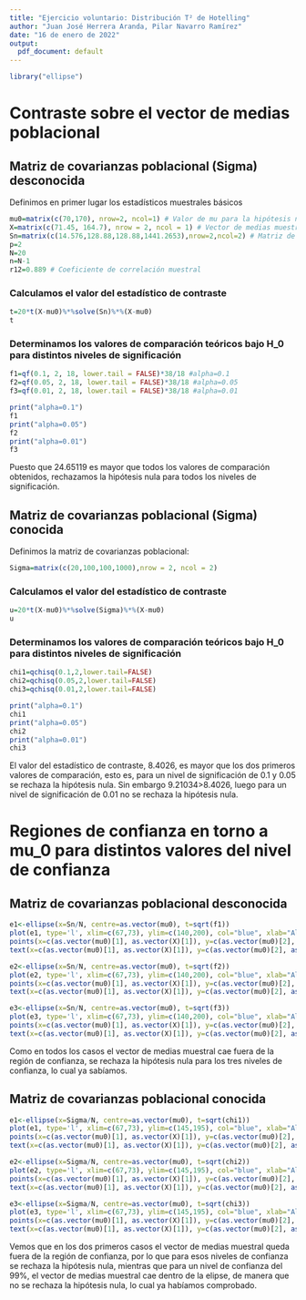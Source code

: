 ```yaml
---
title: "Ejercicio voluntario: Distribución T² de Hotelling"
author: "Juan José Herrera Aranda, Pilar Navarro Ramírez"
date: "16 de enero de 2022"
output:
  pdf_document: default
---
```


```r
library("ellipse")
```
# Contraste sobre el vector de medias poblacional 

## Matriz de covarianzas poblacional (Sigma) desconocida

Definimos en primer lugar los estadísticos muestrales básicos
```r
mu0=matrix(c(70,170), nrow=2, ncol=1) # Valor de mu para la hipótesis nula
X=matrix(c(71.45, 164.7), nrow = 2, ncol = 1) # Vector de medias muestral
Sn=matrix(c(14.576,128.88,128.88,1441.2653),nrow=2,ncol=2) # Matriz de cuasi-covarianzas muestral
p=2
N=20
n=N-1
r12=0.889 # Coeficiente de correlación muestral
```

### Calculamos el valor del estadístico de contraste
```r
t=20*t(X-mu0)%*%solve(Sn)%*%(X-mu0)
t
```

### Determinamos los valores de comparación teóricos bajo H_0 para distintos niveles de significación
```r
f1=qf(0.1, 2, 18, lower.tail = FALSE)*38/18 #alpha=0.1
f2=qf(0.05, 2, 18, lower.tail = FALSE)*38/18 #alpha=0.05
f3=qf(0.01, 2, 18, lower.tail = FALSE)*38/18 #alpha=0.01

print("alpha=0.1")
f1
print("alpha=0.05")
f2
print("alpha=0.01")
f3
```
Puesto que 24.65119 es mayor que todos los valores de comparación obtenidos, rechazamos la hipótesis nula para todos los niveles de significación. 

## Matriz de covarianzas poblacional (Sigma) conocida

Definimos la matriz de covarianzas poblacional:
```r
Sigma=matrix(c(20,100,100,1000),nrow = 2, ncol = 2)
```
### Calculamos el valor del estadístico de contraste

```r
u=20*t(X-mu0)%*%solve(Sigma)%*%(X-mu0)
u
```
### Determinamos los valores de comparación teóricos bajo H_0 para distintos niveles de significación

```r
chi1=qchisq(0.1,2,lower.tail=FALSE)
chi2=qchisq(0.05,2,lower.tail=FALSE)
chi3=qchisq(0.01,2,lower.tail=FALSE)

print("alpha=0.1")
chi1
print("alpha=0.05")
chi2
print("alpha=0.01")
chi3
```


El valor del estadístico de contraste, 8.4026, es mayor que los dos primeros valores de comparación, esto es, para un nivel de significación de 0.1 y 0.05 se rechaza la hipótesis nula. Sin embargo 9.21034>8.4026, luego para un nivel de significación de 0.01 no se rechaza la hipótesis nula. 

# Regiones de confianza en torno a mu_0 para distintos valores del nivel de confianza

## Matriz de covarianzas poblacional desconocida
```r
e1<-ellipse(x=Sn/N, centre=as.vector(mu0), t=sqrt(f1))
plot(e1, type='l', xlim=c(67,73), ylim=c(140,200), col="blue", xlab="Altura", ylab="Peso", main="Región de confianza para nivel de confianza 0.9")
points(x=c(as.vector(mu0)[1], as.vector(X)[1]), y=c(as.vector(mu0)[2], as.vector(X)[2]), pch=20)
text(x=c(as.vector(mu0)[1], as.vector(X)[1]), y=c(as.vector(mu0)[2], as.vector(X)[2]), pos=2, offset=0.3, labels=c('mu_0', 'x_media'), cex=0.7, font=3)

e2<-ellipse(x=Sn/N, centre=as.vector(mu0), t=sqrt(f2))
plot(e2, type='l', xlim=c(67,73), ylim=c(140,200), col="blue", xlab="Altura", ylab="Peso", main="Región de confianza para nivel de confianza 0.95")
points(x=c(as.vector(mu0)[1], as.vector(X)[1]), y=c(as.vector(mu0)[2], as.vector(X)[2]), pch=20)
text(x=c(as.vector(mu0)[1], as.vector(X)[1]), y=c(as.vector(mu0)[2], as.vector(X)[2]), pos=2, offset=0.3, labels=c('mu_0', 'x_media'), cex=0.7, font=3)

e3<-ellipse(x=Sn/N, centre=as.vector(mu0), t=sqrt(f3))
plot(e3, type='l', xlim=c(67,73), ylim=c(140,200), col="blue", xlab="Altura", ylab="Peso", main="Región de confianza para nivel de confianza 0.99")
points(x=c(as.vector(mu0)[1], as.vector(X)[1]), y=c(as.vector(mu0)[2], as.vector(X)[2]), pch=20)
text(x=c(as.vector(mu0)[1], as.vector(X)[1]), y=c(as.vector(mu0)[2], as.vector(X)[2]), pos=2, offset=0.3, labels=c('mu_0', 'x_media'), cex=0.7, font=3)
```


Como en todos los casos el vector de medias muestral cae fuera de la región de confianza, se rechaza la hipótesis nula para los tres niveles de confianza, lo cual ya sabíamos.

## Matriz de covarianzas poblacional conocida

```r
e1<-ellipse(x=Sigma/N, centre=as.vector(mu0), t=sqrt(chi1))
plot(e1, type='l', xlim=c(67,73), ylim=c(145,195), col="blue", xlab="Altura", ylab="Peso", main="Región de confianza para nivel de confianza 0.9")
points(x=c(as.vector(mu0)[1], as.vector(X)[1]), y=c(as.vector(mu0)[2], as.vector(X)[2]), pch=20)
text(x=c(as.vector(mu0)[1], as.vector(X)[1]), y=c(as.vector(mu0)[2], as.vector(X)[2]), pos=2, offset=0.3, labels=c('mu_0', 'x_media'), cex=0.7, font=3)

e2<-ellipse(x=Sigma/N, centre=as.vector(mu0), t=sqrt(chi2))
plot(e2, type='l', xlim=c(67,73), ylim=c(145,195), col="blue", xlab="Altura", ylab="Peso", main="Región de confianza para nivel de confianza 0.95")
points(x=c(as.vector(mu0)[1], as.vector(X)[1]), y=c(as.vector(mu0)[2], as.vector(X)[2]), pch=20)
text(x=c(as.vector(mu0)[1], as.vector(X)[1]), y=c(as.vector(mu0)[2], as.vector(X)[2]), pos=2, offset=0.3, labels=c('mu_0', 'x_media'), cex=0.7, font=3)

e3<-ellipse(x=Sigma/N, centre=as.vector(mu0), t=sqrt(chi3))
plot(e3, type='l', xlim=c(67,73), ylim=c(145,195), col="blue", xlab="Altura", ylab="Peso", main="Región de confianza para nivel de confianza 0.99")
points(x=c(as.vector(mu0)[1], as.vector(X)[1]), y=c(as.vector(mu0)[2], as.vector(X)[2]), pch=20)
text(x=c(as.vector(mu0)[1], as.vector(X)[1]), y=c(as.vector(mu0)[2], as.vector(X)[2]), pos=2, offset=0.3, labels=c('mu_0', 'x_media'), cex=0.7, font=3)
```


Vemos que en los dos primeros casos el vector de medias muestral queda fuera de la región de confianza, por lo que para esos niveles de confianza se rechaza la hipótesis nula, mientras que para un nivel de confianza del 99%, el vector de medias muestral cae dentro de la elipse, de manera que no se rechaza la hipótesis nula, lo cual ya habíamos comprobado. 